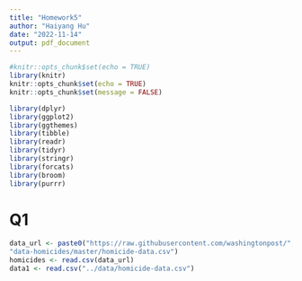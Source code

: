 ```yaml
---
title: "Homework5"
author: "Haiyang Hu"
date: "2022-11-14"
output: pdf_document
---
```


```r
#knitr::opts_chunk$set(echo = TRUE)
library(knitr)
knitr::opts_chunk$set(echo = TRUE)
knitr::opts_chunk$set(message = FALSE)
```

```r
library(dplyr)
library(ggplot2)
library(ggthemes)
library(tibble)
library(readr)
library(tidyr)
library(stringr)
library(forcats)
library(broom)
library(purrr)

```
# Q1
```r
data_url <- paste0("https://raw.githubusercontent.com/washingtonpost/",
"data-homicides/master/homicide-data.csv")
homicides <- read.csv(data_url)
data1 <- read.csv("../data/homicide-data.csv")
```